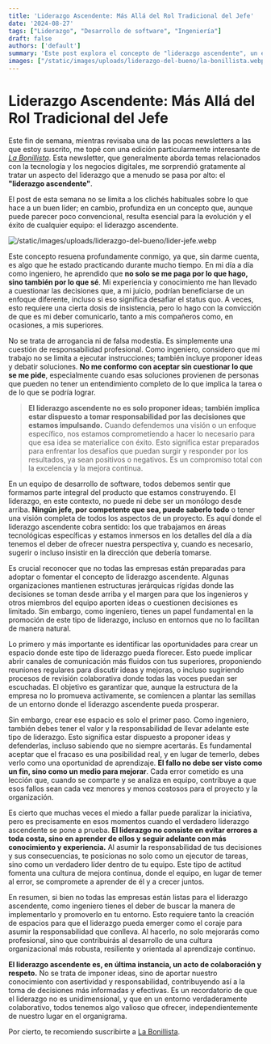 ```yaml
---
title: 'Liderazgo Ascendente: Más Allá del Rol Tradicional del Jefe'
date: '2024-08-27'
tags: ["Liderazgo", "Desarrollo de software", "Ingeniería"]
draft: false
authors: ['default']
summary: 'Este post explora el concepto de "liderazgo ascendente", un enfoque donde los ingenieros y miembros del equipo de desarrollo asumen la responsabilidad de proponer y defender ideas, incluso ante sus superiores. No se trata solo de ejecutar órdenes, sino de aportar conocimientos y soluciones que mejoren el proyecto. El liderazgo ascendente implica también asumir la responsabilidad por las decisiones impulsadas, garantizando que se tomen con la mayor información y compromiso posible. En un entorno colaborativo, todos tienen algo valioso que aportar, independientemente de su posición en la jerarquía.'
images: ["/static/images/uploads/liderazgo-del-bueno/la-bonillista.webp"]
---
```


# Liderazgo Ascendente: Más Allá del Rol Tradicional del Jefe

Este fin de semana, mientras revisaba una de las pocas newsletters a las que estoy suscrito, me topé con una edición particularmente interesante de [*La Bonillista*](https://www.bonilista.com/). Esta newsletter, que generalmente aborda temas relacionados con la tecnología y los negocios digitales, me sorprendió gratamente al tratar un aspecto del liderazgo que a menudo se pasa por alto: el **"liderazgo ascendente"**.

El post de esta semana no se limita a los clichés habituales sobre lo que hace a un buen líder; en cambio, profundiza en un concepto que, aunque puede parecer poco convencional, resulta esencial para la evolución y el éxito de cualquier equipo: el liderazgo ascendente.

![/static/images/uploads/liderazgo-del-bueno/lider-jefe.webp](/static/images/uploads/liderazgo-del-bueno/lider-jefe.webp)

Este concepto resuena profundamente conmigo, ya que, sin darme cuenta, es algo que he estado practicando durante mucho tiempo. En mi día a día como ingeniero, he aprendido que **no solo se me paga por lo que hago, sino también por lo que sé**. Mi experiencia y conocimiento me han llevado a cuestionar las decisiones que, a mi juicio, podrían beneficiarse de un enfoque diferente, incluso si eso significa desafiar el status quo. A veces, esto requiere una cierta dosis de insistencia, pero lo hago con la convicción de que es mi deber comunicarlo, tanto a mis compañeros como, en ocasiones, a mis superiores.

No se trata de arrogancia ni de falsa modestia. Es simplemente una cuestión de responsabilidad profesional. Como ingeniero, considero que mi trabajo no se limita a ejecutar instrucciones; también incluye proponer ideas y debatir soluciones. **No me conformo con aceptar sin cuestionar lo que se me pide**, especialmente cuando esas soluciones provienen de personas que pueden no tener un entendimiento completo de lo que implica la tarea o de lo que se podría lograr.

> **El liderazgo ascendente no es solo proponer ideas; también implica estar dispuesto a tomar responsabilidad por las decisiones que estamos impulsando.** Cuando defendemos una visión o un enfoque específico, nos estamos comprometiendo a hacer lo necesario para que esa idea se materialice con éxito. Esto significa estar preparados para enfrentar los desafíos que puedan surgir y responder por los resultados, ya sean positivos o negativos. Es un compromiso total con la excelencia y la mejora continua.

En un equipo de desarrollo de software, todos debemos sentir que formamos parte integral del producto que estamos construyendo. El liderazgo, en este contexto, no puede ni debe ser un monólogo desde arriba. **Ningún jefe, por competente que sea, puede saberlo todo** o tener una visión completa de todos los aspectos de un proyecto. Es aquí donde el liderazgo ascendente cobra sentido: los que trabajamos en áreas tecnológicas específicas y estamos inmersos en los detalles del día a día tenemos el deber de ofrecer nuestra perspectiva y, cuando es necesario, sugerir o incluso insistir en la dirección que debería tomarse.

Es crucial reconocer que no todas las empresas están preparadas para adoptar o fomentar el concepto de liderazgo ascendente. Algunas organizaciones mantienen estructuras jerárquicas rígidas donde las decisiones se toman desde arriba y el margen para que los ingenieros y otros miembros del equipo aporten ideas o cuestionen decisiones es limitado. Sin embargo, como ingeniero, tienes un papel fundamental en la promoción de este tipo de liderazgo, incluso en entornos que no lo facilitan de manera natural.

Lo primero y más importante es identificar las oportunidades para crear un espacio donde este tipo de liderazgo pueda florecer. Esto puede implicar abrir canales de comunicación más fluidos con tus superiores, proponiendo reuniones regulares para discutir ideas y mejoras, o incluso sugiriendo procesos de revisión colaborativa donde todas las voces puedan ser escuchadas. El objetivo es garantizar que, aunque la estructura de la empresa no lo promueva activamente, se comiencen a plantar las semillas de un entorno donde el liderazgo ascendente pueda prosperar.

Sin embargo, crear ese espacio es solo el primer paso. Como ingeniero, también debes tener el valor y la responsabilidad de llevar adelante este tipo de liderazgo. Esto significa estar dispuesto a proponer ideas y defenderlas, incluso sabiendo que no siempre acertarás. Es fundamental aceptar que el fracaso es una posibilidad real, y en lugar de temerlo, debes verlo como una oportunidad de aprendizaje. **El fallo no debe ser visto como un fin, sino como un medio para mejorar**. Cada error cometido es una lección que, cuando se comparte y se analiza en equipo, contribuye a que esos fallos sean cada vez menores y menos costosos para el proyecto y la organización.

Es cierto que muchas veces el miedo a fallar puede paralizar la iniciativa, pero es precisamente en esos momentos cuando el verdadero liderazgo ascendente se pone a prueba. **El liderazgo no consiste en evitar errores a toda costa, sino en aprender de ellos y seguir adelante con más conocimiento y experiencia.** Al asumir la responsabilidad de tus decisiones y sus consecuencias, te posicionas no solo como un ejecutor de tareas, sino como un verdadero líder dentro de tu equipo. Este tipo de actitud fomenta una cultura de mejora continua, donde el equipo, en lugar de temer al error, se compromete a aprender de él y a crecer juntos.

En resumen, si bien no todas las empresas están listas para el liderazgo ascendente, como ingeniero tienes el deber de buscar la manera de implementarlo y promoverlo en tu entorno. Esto requiere tanto la creación de espacios para que el liderazgo pueda emerger como el coraje para asumir la responsabilidad que conlleva. Al hacerlo, no solo mejorarás como profesional, sino que contribuirás al desarrollo de una cultura organizacional más robusta, resiliente y orientada al aprendizaje continuo.

**El liderazgo ascendente es, en última instancia, un acto de colaboración y respeto.** No se trata de imponer ideas, sino de aportar nuestro conocimiento con asertividad y responsabilidad, contribuyendo así a la toma de decisiones más informadas y efectivas. Es un recordatorio de que el liderazgo no es unidimensional, y que en un entorno verdaderamente colaborativo, todos tenemos algo valioso que ofrecer, independientemente de nuestro lugar en el organigrama.

Por cierto, te recomiendo suscribirte a [La Bonillista](https://www.bonilista.com/que-es/).
